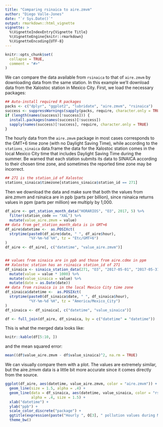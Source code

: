 ```yaml
---
title: "Comparing rsinaica to aire.zmvm"
author: "Diego Valle-Jones"
date: "`r Sys.Date()`"
output: rmarkdown::html_vignette
vignette: >
  %\VignetteIndexEntry{Vignette Title}
  %\VignetteEngine{knitr::rmarkdown}
  %\VignetteEncoding{UTF-8}
---
```


```r
knitr::opts_chunk$set(
  collapse = TRUE,
  comment = "#>"
)
```

We can compare the data available from `rsinaica` to that of `aire.zmvm` by downloading data from the same station. In this example we'll download data from the Xalostoc station in Mexico City. First, we load the necessary packages:

```r
## Auto-install required R packages
packs <- c("dplyr", "ggplot2", "lubridate", "aire.zmvm", "rsinaica")
success <- suppressWarnings(sapply(packs, require, character.only = TRUE))
if (length(names(success)[!success])) {
  install.packages(names(success)[!success])
  sapply(names(success)[!success], require, character.only = TRUE)
}
```

The hourly data from the `aire.zmvm` package in most cases corresponds to the GMT+6 time zone (with no Daylight Saving Time), while according to the `stations_sinaica` data.frame the data for the Xalostoc station comes in the local Mexico City time that includes Daylight Saving Time during the summer. Be warned that each station submits its data to SINAICA according to their chosen time zone, and sometimes the reported time zone may be incorrect.

```r
## 271 is the station_id of Xalostoc
stations_sinaica$timezone[stations_sinaica$station_id == 271]
```

Then we download the data and make sure that both the values from aire.zmvm and rsinaica are in ppb
(parts per billion), since rsinaica returns values in ppm (parts per million) we multiply by 1,000.

```r
df_aire <- get_station_month_data("HORARIOS", "O3", 2017, 5) %>%
  filter(station_code == "XAL") %>%
  mutate(value_aire.zmvm = value)
## data from get_station_month_data is in GMT+6
df_aire$datetime <-  as.POSIXct(
  strptime(paste0(df_aire$date, " ", df_aire$hour),
           "%Y-%m-%d %H", tz = "Etc/GMT+6")
)
df_aire <- df_aire[, c("datetime", "value_aire.zmvm")]


## values from sinaica are in ppb and those from aire.cdmx in ppm
## Xalostoc station has an rsinaica station_id of 271
df_sinaica <- sinaica_station_data(271, "O3", "2017-05-01", "2017-05-31") %>%
  mutate(value = value * 1000) %>%
  mutate(value_sinaica = value) %>%
  mutate(date = as.Date(date))
## data from rsinaica is in the local Mexico City time zone
df_sinaica$datetime <-  as.POSIXct(
  strptime(paste0(df_sinaica$date, " ", df_sinaica$hour),
           "%Y-%m-%d %H", tz = "America/Mexico_City")
)
df_sinaica <- df_sinaica[, c("datetime", "value_sinaica")]

df <- full_join(df_aire, df_sinaica, by = c("datetime" = "datetime"))
```

This is what the merged data looks like:

```r
knitr::kable(df[5:10, ])
```

and the mean squared error:

```r
mean((df$value_aire.zmvm - df$value_sinaica)^2, na.rm = TRUE)
```



We can visually compare them with a plot. The values are extremely similar, but the aire.zmvm data is a little bit more accurate since it comes directly from the source.

```r
ggplot(df_aire, aes(datetime, value_aire.zmvm, color = "aire.zmvm")) +
  geom_line(size = 1.5, alpha = .4) +
  geom_line(data = df_sinaica, aes(datetime, value_sinaica, color = "rsinaica"),
            alpha = .4, size = 1.5) +
  xlab("datetime") +
  ylab("ppb") +
  scale_color_discrete("package") +
  ggtitle(expression(paste("Hourly ", O[3], " pollution values during March"))) +
  theme_bw()
```
